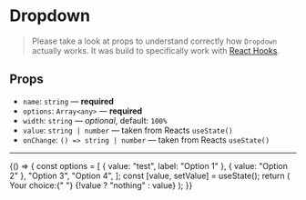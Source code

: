 
<Meta title="Components/Dropdown" component={Dropdown} />

# Dropdown

> Please take a look at props to understand correctly how `Dropdown` actually works. It was build to specifically work with [React Hooks](https://reactjs.org/docs/hooks-intro.html).

## Props

- `name`: `string` — **required**
- `options`: `Array<any>` — **required**
- `width`: `string` — _optional_, default: `100%`
- `value`: `string | number` — taken from Reacts `useState()`
- `onChange`: `() => string | number` — taken from Reacts `useState()`

---

<Story name="dropdown">
  {() => {
    const options = [
      { value: "test", label: "Option 1" },
      { value: "Option 2" },
      "Option 3",
      "Option 4",
    ];
    const [value, setValue] = useState();
    return (
      <Container>
        <Dropdown
          name="Select an option"
          options={options}
          value={value}
          width="15rem"
          onChange={setValue}
        />
        <Text>
          Your choice:{" "}
          <Text tag="span" weight="medium">
            {!value ? "nothing" : value}
          </Text>
        </Text>
        <Spacer height="5rem" />
      </Container>
    );
  }}
</Story>
